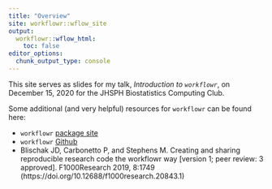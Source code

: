 ```yaml
---
title: "Overview"
site: workflowr::wflow_site
output:
  workflowr::wflow_html:
    toc: false
editor_options:
  chunk_output_type: console
---
```


This site serves as slides for my talk, *Introduction to `workflowr`*, on December 15, 2020 for the JHSPH Biostatistics Computing Club. 

Some additional (and very helpful) resources for `workflowr` can be found here: 

* `workflowr` [package site](https://jdblischak.github.io/workflowr/index.html)
* `workflowr` [Github](https://github.com/jdblischak/workflowr)
* Blischak JD, Carbonetto P, and Stephens M. Creating and sharing reproducible research code the workflowr way [version 1; peer review: 3 approved]. F1000Research 2019, 8:1749 (https://doi.org/10.12688/f1000research.20843.1)